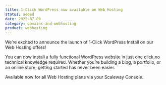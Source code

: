 ```yaml
---
title: 1‑Click WordPress now available on Web Hosting
status: added
date: 2025-07-09
category: domains-and-webhosting
product: webhosting
---
```


We’re excited to announce the launch of 1‑Click WordPress Install on our Web Hosting offers! 

You can now install a fully functional WordPress website in just one click,no technical knowledge required.
Whether you’re building a blog, a portfolio, or an online store, getting started has never been easier.

Available now for all Web Hosting plans via your Scaleway Console.

